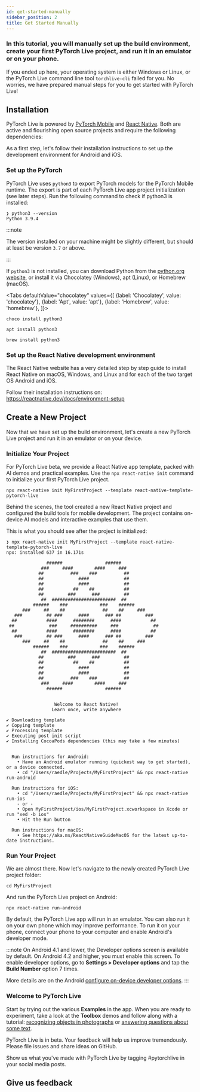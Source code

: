```yaml
---
id: get-started-manually
sidebar_position: 2
title: Get Started Manually
---
```




<div className="tutorial-page">

### In this tutorial, you will manually set up the build environment, create your first PyTorch Live project, and run it in an emulator or on your phone.

If you ended up here, your operating system is either Windows or Linux, or the PyTorch Live command line tool `torchlive-cli` failed for you. No worries, we have prepared manual steps for you to get started with PyTorch Live!

<FbInternalOnly>

<WhereToRun />

</FbInternalOnly>

## Installation

PyTorch Live is powered by [PyTorch Mobile](https://pytorch.org/mobile) and [React Native](https://reactnative.dev/). Both are active and flourishing open source projects and require the following dependencies:

<DevelopmentDependencies />

<AppleM1Note />

As a first step, let's follow their installation instructions to set up the development environment for Android and iOS.

### Set up the PyTorch

PyTorch Live uses `python3` to export PyTorch models for the PyTorch Mobile runtime. The export is part of each PyTorch Live app project initialization (see later steps). Run the following command to check if python3 is installed:


```shell
❯ python3 --version
Python 3.9.4
```

:::note

The version installed on your machine might be slightly different, but should at least be version `3.7` or above.

:::


If `python3` is not installed, you can download Python from the [python.org website](https://python.org), or install it via Chocolatey (Windows), apt (Linux), or Homebrew (macOS).

<Tabs
  defaultValue="chocolatey"
  values={[
    {label: 'Chocolatey', value: 'chocolatey'},
    {label: 'Apt', value: 'apt'},
    {label: 'Homebrew', value: 'homebrew'},
  ]}>
  <TabItem value="chocolatey">

  ```shell
  choco install python3
  ```

  </TabItem>
  <TabItem value="apt">

  ```shell
  apt install python3
  ```

  </TabItem>
  <TabItem value="homebrew">

  ```shell
  brew install python3
  ```

  </TabItem>
</Tabs>

### Set up the React Native development environment

The React Native website has a very detailed step by step guide to install React Native on macOS, Windows, and Linux and for each of the two target OS Android and iOS.

Follow their installation instructions on: https://reactnative.dev/docs/environment-setup

## Create a New Project

Now that we have set up the build environment, let's create a new PyTorch Live project and run it in an emulator or on your device.

### Initialize Your Project

For PyTorch Live beta, we provide a React Native app template, packed with AI demos and practical examples. Use the `npx react-native init` command to initialize your first PyTorch Live project.

```shell
npx react-native init MyFirstProject --template react-native-template-pytorch-live
```

Behind the scenes, the tool created a new React Native project and configured the build tools for mobile development. The project contains on-device AI models and interactive examples that use them.

This is what you should see after the project is initialized:

```shell title="Expected output"
❯ npx react-native init MyFirstProject --template react-native-template-pytorch-live
npx: installed 637 in 16.171s

               ######                ######
             ###     ####        ####     ###
            ##          ###    ###          ##
            ##             ####             ##
            ##             ####             ##
            ##           ##    ##           ##
            ##         ###      ###         ##
             ##  ########################  ##
          ######    ###            ###    ######
      ###     ##    ##              ##    ##     ###
   ###         ## ###      ####      ### ##         ###
  ##           ####      ########      ####           ##
 ##             ###     ##########     ###             ##
  ##           ####      ########      ####           ##
   ###         ## ###      ####      ### ##         ###
      ###     ##    ##              ##    ##     ###
          ######    ###            ###    ######
             ##  ########################  ##
            ##         ###      ###         ##
            ##           ##    ##           ##
            ##             ####             ##
            ##             ####             ##
            ##          ###    ###          ##
             ###     ####        ####     ###
               ######                ######


                  Welcome to React Native!
                 Learn once, write anywhere

✔ Downloading template
✔ Copying template
✔ Processing template
✔ Executing post init script
✔ Installing CocoaPods dependencies (this may take a few minutes)


  Run instructions for Android:
    • Have an Android emulator running (quickest way to get started), or a device connected.
    • cd "/Users/raedle/Projects/MyFirstProject" && npx react-native run-android

  Run instructions for iOS:
    • cd "/Users/raedle/Projects/MyFirstProject" && npx react-native run-ios
    - or -
    • Open MyFirstProject/ios/MyFirstProject.xcworkspace in Xcode or run "xed -b ios"
    • Hit the Run button

  Run instructions for macOS:
    • See https://aka.ms/ReactNativeGuideMacOS for the latest up-to-date instructions.
```

### Run Your Project

We are almost there. Now let's navigate to the newly created PyTorch Live project folder:

```shell
cd MyFirstProject
```

And run the PyTorch Live project on Android:

```shell
npx react-native run-android
```

By default, the PyTorch Live app will run in an emulator. You can also run it on your own phone which may improve performance. To run it on your phone, connect your phone to your computer and enable Android's developer mode.

:::note
On Android 4.1 and lower, the Developer options screen is available by default. On Android 4.2 and higher, you must enable this screen. To enable developer options, go to **Settings > Developer options** and tap the **Build Number** option 7 times.

More details are on the Android [configure on-device developer options](https://developer.android.com/studio/debug/dev-options).
:::


### Welcome to PyTorch Live

Start by trying out the various **Examples** in the app. When you are ready to experiment, take a look at the **Toolbox** demos and follow along with a tutorial: [recognizing objects in photographs](./image-classification.mdx) or [answering questions about some text](./question-answering.mdx).

<DocVideo asset="demo" />

PyTorch Live is in beta. Your feedback will help us improve tremendously. Please file issues and share ideas on GitHub.

Show us what you've made with PyTorch Live by tagging #pytorchlive in your social media posts.

## Give us feedback

<SurveyLinkButton docTitle="Get Started Manually" />

</div>
